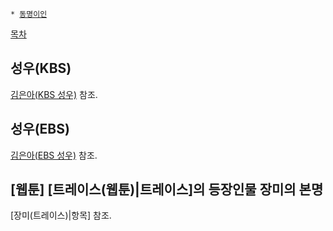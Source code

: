  * [[동명이인]]

[[목차]]
== 성우(KBS) ==
[[김은아(KBS 성우)]] 참조.
 
== 성우(EBS) ==
[[김은아(EBS 성우)]] 참조.

== [웹툰] [트레이스(웹툰)|트레이스]의 등장인물 장미의 본명 ==
[장미(트레이스)|항목] 참조.
